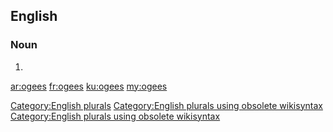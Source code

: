 ==English==

===Noun===
{{head|en}}

# {{plural of|ogee}}

[[Category:English plurals]][[Category:English plurals using obsolete wikisyntax]][[Category:English plurals using obsolete wikisyntax]]

[[ar:ogees]]
[[fr:ogees]]
[[ku:ogees]]
[[my:ogees]]